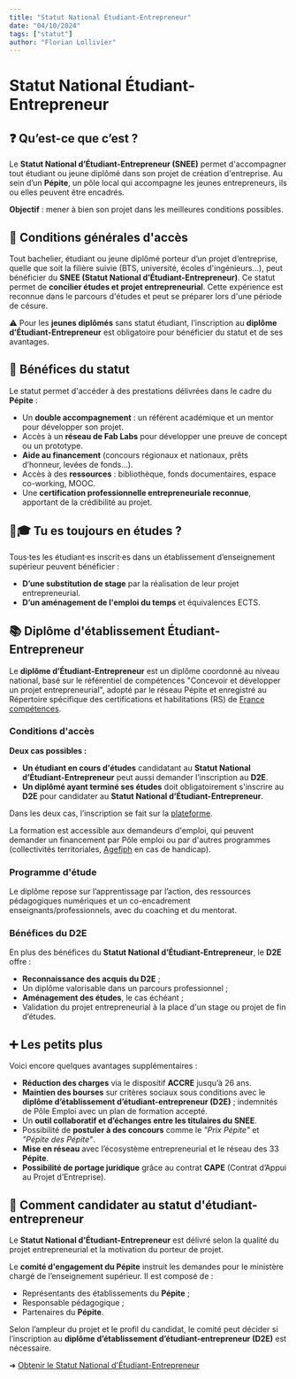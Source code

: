```yaml
---
title: "Statut National Étudiant-Entrepreneur"
date: "04/10/2024"
tags: ["statut"]
author: "Florian Lollivier"
---
```


# Statut National Étudiant-Entrepreneur

## ❓ Qu’est-ce que c’est ?

Le **Statut National d’Étudiant-Entrepreneur (SNEE)** permet d'accompagner tout étudiant ou jeune diplômé dans son projet de création d'entreprise. Au sein d’un **Pépite**, un pôle local qui accompagne les jeunes entrepreneurs, ils ou elles peuvent être encadrés.

**Objectif** : mener à bien son projet dans les meilleures conditions possibles.

## 🛃 Conditions générales d'accès

Tout bachelier, étudiant ou jeune diplômé porteur d’un projet d’entreprise, quelle que soit la filière suivie (BTS, université, écoles d'ingénieurs...), peut bénéficier du **SNEE (Statut National d’Étudiant-Entrepreneur)**. Ce statut permet de **concilier études et projet entrepreneurial**. Cette expérience est reconnue dans le parcours d'études et peut se préparer lors d'une période de césure.

⚠️ Pour les **jeunes diplômés** sans statut étudiant, l’inscription au **diplôme d’Étudiant-Entrepreneur** est obligatoire pour bénéficier du statut et de ses avantages.

## 🎁 Bénéfices du statut

Le statut permet d'accéder à des prestations délivrées dans le cadre du **Pépite** :

- Un **double accompagnement** : un référent académique et un mentor pour développer son projet.
- Accès à un **réseau de Fab Labs** pour développer une preuve de concept ou un prototype.
- **Aide au financement** (concours régionaux et nationaux, prêts d’honneur, levées de fonds…).
- Accès à des **ressources** : bibliothèque, fonds documentaires, espace co-working, MOOC.
- Une **certification professionnelle entrepreneuriale reconnue**, apportant de la crédibilité au projet.

## 🧑🎓 Tu es toujours en études ?

Tous·tes les étudiant·es inscrit·es dans un établissement d’enseignement supérieur peuvent bénéficier :

- **D’une substitution de stage** par la réalisation de leur projet entrepreneurial.
- **D’un aménagement de l'emploi du temps** et équivalences ECTS.

## 📚 Diplôme d'établissement Étudiant-Entrepreneur

Le **diplôme d’Étudiant-Entrepreneur** est un diplôme coordonné au niveau national, basé sur le référentiel de compétences "Concevoir et développer un projet entrepreneurial", adopté par le réseau Pépite et enregistré au Répertoire spécifique des certifications et habilitations (RS) de [France compétences](https://www.francecompetences.fr/recherche/rs/5510/).

### Conditions d'accès

**Deux cas possibles :**

- **Un étudiant en cours d'études** candidatant au **Statut National d’Étudiant-Entrepreneur** peut aussi demander l’inscription au **D2E**.
- **Un diplômé ayant terminé ses études** doit obligatoirement s'inscrire au **D2E** pour candidater au **Statut National d’Étudiant-Entrepreneur**.

Dans les deux cas, l’inscription se fait sur la [plateforme](https://snee.enseignementsup-recherche.gouv.fr/).

La formation est accessible aux demandeurs d'emploi, qui peuvent demander un financement par Pôle emploi ou par d'autres programmes (collectivités territoriales, [Agefiph](https://www.agefiph.fr/) en cas de handicap).

### Programme d'étude

Le diplôme repose sur l’apprentissage par l’action, des ressources pédagogiques numériques et un co-encadrement enseignants/professionnels, avec du coaching et du mentorat.

### Bénéfices du D2E

En plus des bénéfices du **Statut National d’Étudiant-Entrepreneur**, le **D2E** offre :

- **Reconnaissance des acquis du D2E** ;
- Un diplôme valorisable dans un parcours professionnel ;
- **Aménagement des études**, le cas échéant ;
- Validation du projet entrepreneurial à la place d'un stage ou projet de fin d’études.

## ➕ Les petits plus

Voici encore quelques avantages supplémentaires :

- **Réduction des charges** via le dispositif **ACCRE** jusqu’à 26 ans.
- **Maintien des bourses** sur critères sociaux sous conditions avec le **diplôme d’établissement d’étudiant-entrepreneur (D2E)** ; indemnités de Pôle Emploi avec un plan de formation accepté.
- Un **outil collaboratif et d’échanges entre les titulaires du SNEE**.
- Possibilité de **postuler à des concours** comme le *"Prix Pépite"* et *"Pépite des Pépite"*.
- **Mise en réseau** avec l’écosystème entrepreneurial et le réseau des 33 **Pépite**.
- **Possibilité de portage juridique** grâce au contrat **CAPE** (Contrat d’Appui au Projet d’Entreprise).

## 🤝 Comment candidater au statut d'étudiant-entrepreneur

Le **Statut National d'Étudiant-Entrepreneur** est délivré selon la qualité du projet entrepreneurial et la motivation du porteur de projet.

Le **comité d'engagement du Pépite** instruit les demandes pour le ministère chargé de l’enseignement supérieur. Il est composé de :

- Représentants des établissements du **Pépite** ;
- Responsable pédagogique ;
- Partenaires du **Pépite**.

Selon l’ampleur du projet et le profil du candidat, le comité peut décider si l’inscription au **diplôme d’établissement d’étudiant-entrepreneur (D2E)** est nécessaire.

➜ [Obtenir le Statut National d'Étudiant-Entrepreneur](https://snee.enseignementsup-recherche.gouv.fr/)